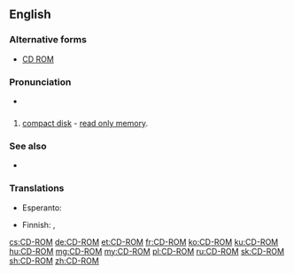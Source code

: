 ==English==

===Alternative forms===
* [[CD ROM]]
===Pronunciation===
* {{IPA|/si.diˈɹɒm/|lang=en}}

==={{acronym-old|en}}===
{{en-noun|head=[[CD]]-[[ROM]]}}

# [[compact disk]] - [[read only memory]].

===See also===
* {{projectlink|wikipedia}}
=== Translations ===
{{trans-top|CD-ROM}}
* Esperanto: {{t|eo|KD-NLM}}
{{trans-mid}}
* Finnish: {{t|fi|CD-ROM-levy}}, {{t|fi|CD-ROM}}
{{trans-bottom}}

[[cs:CD-ROM]]
[[de:CD-ROM]]
[[et:CD-ROM]]
[[fr:CD-ROM]]
[[ko:CD-ROM]]
[[ku:CD-ROM]]
[[hu:CD-ROM]]
[[mg:CD-ROM]]
[[my:CD-ROM]]
[[pl:CD-ROM]]
[[ru:CD-ROM]]
[[sk:CD-ROM]]
[[sh:CD-ROM]]
[[zh:CD-ROM]]